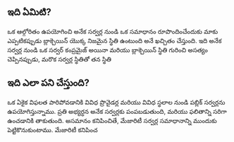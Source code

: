 ## ఇది ఏమిటి?

<div className="h-2"/>

ఒక ఆల్గోరితం ఉపయోగించి అనేక సర్వర్ల నుండి ఒక సమాధానం రూపొందించేందుకు మాకు ఎప్పటికప్పుడు బ్లాక్చెయిన్ యొక్క నిజమైన స్థితి ఉంటుంది అనే ఖచ్చితం చేస్తుంది. ఇది అనేక సర్వర్ల నుండి ఒక సర్వర్ కంప్రమైజ్ అయినా మరియు బ్లాక్చెయిన్ స్థితి గురించి అసత్యం చెప్పినప్పుడు, మరొక సర్వర్ల స్థితితో తన స్థితి

<div className="h-4"/>

## ఇది ఎలా పని చేస్తుంది?

<div className="h-2"/>

ఒక ఏకైక విఫలత పారిపోవడానికి వివిధ ప్రొవైడర్ల మరియు వివిధ స్థలాల నుండి పబ్లిక్ సర్వర్లను ఉపయోగిస్తున్నాము. ప్రతి అభ్యర్ధన అనేక సర్వర్లకు పంపబడుతుంది, మరియు ఫలితాన్ని సరిగా ఉంచడానికి తాకుతుంది. అసమానం కనిపించితే, మేజారిటీ సర్వర్ల సమాధానాన్ని ముందుకు పెట్టికొనుకుంటాము. మేజారిటీ కనిపించ

